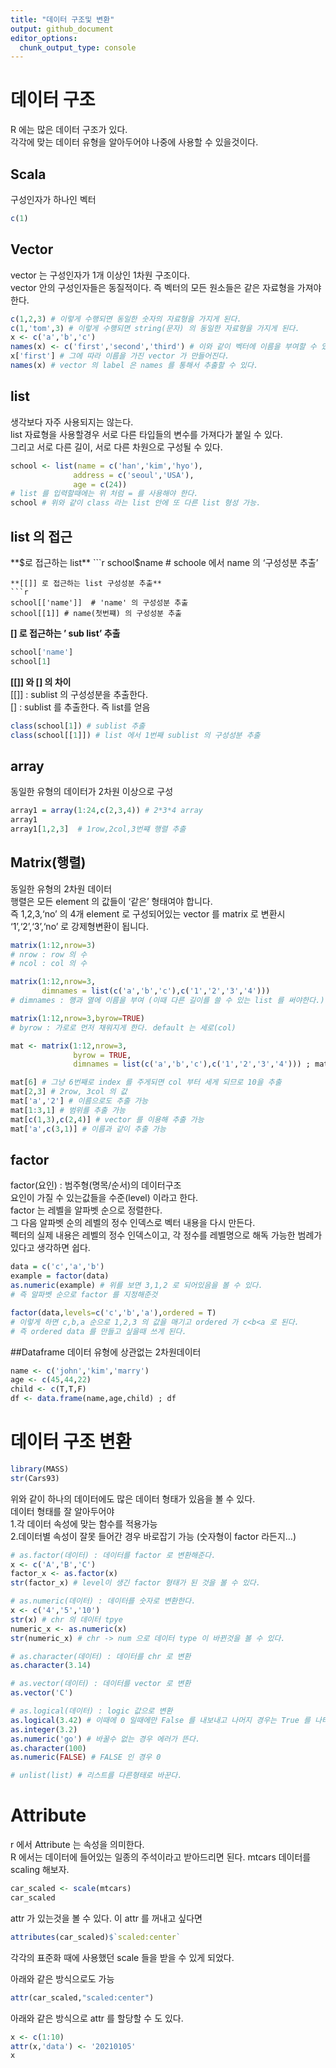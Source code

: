 ```yaml
---
title: "데이터 구조및 변환"
output: github_document
editor_options: 
  chunk_output_type: console
---
```


# 데이터 구조
R  에는 많은 데이터 구조가 있다. <br>
각각에 맞는 데이터 유형을 알아두어야 나중에 사용할 수 있을것이다.

## Scala
구성인자가 하나인 벡터
```r
c(1)
```

## Vector
vector 는 구성인자가 1개 이상인 1차원 구조이다. <br>
vector 안의 구성인자들은 동질적이다. 즉 벡터의 모든 원소들은 같은 자료형을 가져야 한다.

```r
c(1,2,3) # 이렇게 수행되면 동일한 숫자의 자료형을 가지게 된다.
c(1,'tom',3) # 이렇게 수행되면 string(문자) 의 동일한 자료형을 가지게 된다.
x <- c('a','b','c')
names(x) <- c('first','second','third') # 이와 같이 벡터에 이름을 부여할 수 있다.
x['first'] # 그에 따라 이름을 가진 vector 가 만들어진다.
names(x) # vector 의 label 은 names 를 통해서 추출할 수 있다.
```

## list
생각보다 자주 사용되지는 않는다. <br>
list 자료형을 사용할경우 서로 다른 타입들의 변수를 가져다가 붙일 수 있다. <br>
그리고 서로 다른 길이, 서로 다른 차원으로 구성될 수 있다. <br>
```r
school <- list(name = c('han','kim','hyo'),
              address = c('seoul','USA'),
              age = c(24))
# list 를 입력할때에는 위 처럼 = 를 사용해야 한다.
school # 위와 같이 class 라는 list 안에 또 다른 list 형성 가능.
```

## list 의 접근
**$로 접근하는 list**
```r
school$name # schoole 에서 name 의 '구성성분 추출'
```
**[[]] 로 접근하는 list 구성성분 추출**
```r
school[['name']]  # 'name' 의 구성성분 추출
school[[1]] # name(첫번쨰) 의 구성성분 추출
```
**[] 로 접근하는 ' sub list' 추출**
```r
school['name']
school[1]
```
**[[]] 와 [] 의 차이** <br>
[[]] : sublist 의 구성성분을 추출한다.<br>
[] : sublist 를 추출한다. 즉 list를 얻음<br>
```r
class(school[1]) # sublist 추출 
class(school[[1]]) # list 에서 1번째 sublist 의 구성성분 추출
```

## array 
동일한 유형의 데이터가 2차원 이상으로 구성
```r
array1 = array(1:24,c(2,3,4)) # 2*3*4 array
array1
array1[1,2,3]  # 1row,2col,3번쨰 행렬 추출
```

## Matrix(행렬)
동일한 유형의 2차원 데이터 <br>
행렬은 모든 element 의 값들이 '같은' 형태여야 합니다. <br>
즉 1,2,3,'no' 의 4개 element 로 구성되어있는 vector 를 matrix 로 변환시 '1','2','3','no' 로 강제형변환이 됩니다. <br>
```r
matrix(1:12,nrow=3)
# nrow : row 의 수
# ncol : col 의 수
```

```r
matrix(1:12,nrow=3,
       dimnames = list(c('a','b','c'),c('1','2','3','4')))
# dimnames : 행과 열에 이름을 부여 (이때 다른 길이를 쓸 수 있는 list 를 써야한다.)
```

```r
matrix(1:12,nrow=3,byrow=TRUE)
# byrow : 가로로 먼저 채워지게 한다. default 는 세로(col)
```

```r
mat <- matrix(1:12,nrow=3,
              byrow = TRUE,
              dimnames = list(c('a','b','c'),c('1','2','3','4'))) ; mat

mat[6] # 그냥 6번째로 index 를 주게되면 col 부터 세게 되므로 10을 추출
mat[2,3] # 2row, 3col 의 값
mat['a','2'] # 이름으로도 추출 가능
mat[1:3,1] # 범위를 추출 가능
mat[c(1,3),c(2,4)] # vector 를 이용해 추출 가능
mat['a',c(3,1)] # 이름과 같이 추출 가능
```

## factor
factor(요인) : 범주형(명목/순서)의 데이터구조<br>
요인이 가질 수 있는값들을 수준(level) 이라고 한다.<br>
factor 는 레벨을 알파벳 순으로 정렬한다. <br>
그 다음 알파벳 순의 레벨의 정수 인덱스로 벡터 내용을 다시 만든다.<br>
펙터의 실제 내용은 레벨의 정수 인덱스이고, 각 정수를 레벨명으로 해독 가능한 범례가 있다고 생각하면 쉽다.<br>
```r
data = c('c','a','b')
example = factor(data)
as.numeric(example) # 위를 보면 3,1,2 로 되어있음을 볼 수 있다.
# 즉 알파벳 순으로 factor 를 지정해준것 
```

```r
factor(data,levels=c('c','b','a'),ordered = T) 
# 이렇게 하면 c,b,a 순으로 1,2,3 의 값을 매기고 ordered 가 c<b<a 로 된다.
# 즉 ordered data 를 만들고 싶을때 쓰게 된다.
```

##Dataframe 
데이터 유형에 상관없는 2차원데이터
```r
name <- c('john','kim','marry')
age <- c(45,44,22)
child <- c(T,T,F)
df <- data.frame(name,age,child) ; df
```

# 데이터 구조 변환
```r
library(MASS)
str(Cars93)
```
위와 같이 하나의 데이터에도 많은 데이터 형태가 있음을 볼 수 있다. <br>
데이터 형태를 잘 알아두어야 <br>
1.각 데이터 속성에 맞는 함수를 적용가능<br>
2.데이터별 속성이 잘못 들어간 경우 바로잡기 가능 (숫자형이 factor 라든지...)

```r
# as.factor(데이터) : 데이터를 factor 로 변환해준다.
x <- c('A','B','C')
factor_x <- as.factor(x)
str(factor_x) # level이 생긴 factor 형태가 된 것을 볼 수 있다.

# as.numeric(데이터) : 데이터를 숫자로 변환한다.
x <- c('4','5','10')
str(x) # chr 의 데이터 tpye
numeric_x <- as.numeric(x)
str(numeric_x) # chr -> num 으로 데이터 type 이 바뀐것을 볼 수 있다.

# as.character(데이터) : 데이터를 chr 로 변환
as.character(3.14)

# as.vector(데이터) : 데이터를 vector 로 변환
as.vector('C')

# as.logical(데이터) : logic 값으로 변환
as.logical(3.42) # 이때에 0 일때에만 False 를 내보내고 나머지 경우는 True 를 나타낸다. 
as.integer(3.2)
as.numeric('go') # 바꿀수 없는 경우 에러가 뜬다.
as.character(100)
as.numeric(FALSE) # FALSE 인 경우 0 

# unlist(list) # 리스트를 다른형태로 바꾼다.
```

# Attribute
r 에서 Attribute 는 속성을 의미한다. <br>
R 에서는 데이터에 들어있는 일종의 주석이라고 받아드리면 된다. 
mtcars 데이터를 scaling 해보자.
```r
car_scaled <- scale(mtcars) 
car_scaled
```
attr 가 있는것을 볼 수 있다. 이 attr 를 꺼내고 싶다면
```r
attributes(car_scaled)$`scaled:center`
```
각각의 표준화 때에 사용했던 scale 들을 받을 수 있게 되었다.

아래와 같은 방식으로도 가능
```r
attr(car_scaled,"scaled:center") 
```

아래와 같은 방식으로 attr 를 할당할 수 도 있다.
```r
x <- c(1:10)
attr(x,'data') <- '20210105'
x
```